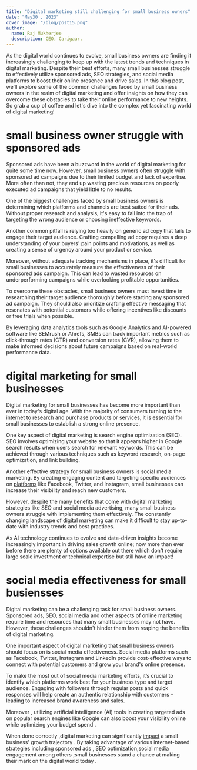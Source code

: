 ```yaml
---
title: "Digital marketing still challenging for small business owners"
date: "May30 , 2023"
cover_image: "/blog/post15.png"
author:
  name: Raj Mukherjee
  description: CEO, Carigaar.
---
```


As the digital world continues to evolve, small business owners are finding it increasingly challenging to keep up with the latest trends and techniques in digital marketing. Despite their best efforts, many small businesses struggle to effectively utilize sponsored ads, SEO strategies, and social media platforms to boost their online presence and drive sales. In this blog post, we'll explore some of the common challenges faced by small business owners in the realm of digital marketing and offer insights on how they can overcome these obstacles to take their online performance to new heights. So grab a cup of coffee and let's dive into the complex yet fascinating world of digital marketing!

# small business owner struggle with sponsored ads

Sponsored ads have been a buzzword in the world of digital marketing for quite some time now. However, small business owners often struggle with sponsored ad campaigns due to their limited budget and lack of expertise. More often than not, they end up wasting precious resources on poorly executed ad campaigns that yield little to no results.

One of the biggest challenges faced by small business owners is determining which platforms and channels are best suited for their ads. Without proper research and analysis, it's easy to fall into the trap of targeting the wrong audience or choosing ineffective keywords.

Another common pitfall is relying too heavily on generic ad copy that fails to engage their target audience. Crafting compelling ad copy requires a deep understanding of your buyers' pain points and motivations, as well as creating a sense of urgency around your product or service.

Moreover, without adequate tracking mechanisms in place, it's difficult for small businesses to accurately measure the effectiveness of their sponsored ads campaign. This can lead to wasted resources on underperforming campaigns while overlooking profitable opportunities.

To overcome these obstacles, small business owners must invest time in researching their target audience thoroughly before starting any sponsored ad campaign. They should also prioritize crafting effective messaging that resonates with potential customers while offering incentives like discounts or free trials when possible.

By leveraging data analytics tools such as Google Analytics and AI-powered software like SEMrush or Ahrefs, SMBs can track important metrics such as click-through rates (CTR) and conversion rates (CVR), allowing them to make informed decisions about future campaigns based on real-world performance data.

# digital marketing for small businesses

Digital marketing for small businesses has become more important than ever in today's digital age. With the majority of consumers turning to the internet to [research](https://www.businessnewsdaily.com/6028-small-ecommerce-challenges.html) and purchase products or services, it is essential for small businesses to establish a strong online presence.

One key aspect of digital marketing is search engine optimization (SEO). SEO involves optimizing your website so that it appears higher in Google search results when users search for relevant keywords. This can be achieved through various techniques such as keyword research, on-page optimization, and link building.

Another effective strategy for small business owners is social media marketing. By creating engaging content and targeting specific audiences on [platforms](https://www.digitallogic.co/blog/11-challenges-small-business-owners-face-with-online-marketing/) like Facebook, Twitter, and Instagram, small businesses can increase their visibility and reach new customers.

However, despite the many benefits that come with digital marketing strategies like SEO and social media advertising, many small business owners struggle with implementing them effectively. The constantly changing landscape of digital marketing can make it difficult to stay up-to-date with industry trends and best practices.

As AI technology continues to evolve and data-driven insights become increasingly important in driving sales growth online; now more than ever before there are plenty of options available out there which don't require large scale investment or technical expertise but still have an impact!

# social media effectiveness for small busiensses

Digital marketing can be a challenging task for small business owners. Sponsored ads, SEO, social media and other aspects of online marketing require time and resources that many small businesses may not have. However, these challenges shouldn't hinder them from reaping the benefits of digital marketing.

One important aspect of digital marketing that small business owners should focus on is social media effectiveness. Social media platforms such as Facebook, Twitter, Instagram and LinkedIn provide cost-effective ways to connect with potential customers and [grow](https://www.graffiti9.com/blog/6-biggest-marketing-problems-for-small-business-owners-for-growing/) your brand's online presence.

To make the most out of social media marketing efforts, it’s crucial to identify which platforms work best for your business type and target audience. Engaging with followers through regular posts and quick responses will help create an authentic relationship with customers – leading to increased brand awareness and sales.

Moreover , utilizing artificial intelligence (AI) tools in creating targeted ads on popular search engines like Google can also boost your visibility online while optimizing your budget spend .

When done correctly ,digital marketing can significantly [impact](https://www.bluleadz.com/blog/5-biggest-internet-marketing-challenges-for-small-businesses) a small business' growth trajectory . By taking advantage of various internet-based strategies including sponsored ads , SEO optimization,social media engagement among others ;small businesses stand a chance at making their mark on the digital world today .
